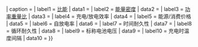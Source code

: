 {{Infobox
| title   = {{{name<includeonly>|{{PAGENAME}}</includeonly>}}}
| image   = {{#invoke:InfoboxImage|InfoboxImage|image={{{image<includeonly>|</includeonly>}}}|size={{{image_size|}}}|sizedefault=frameless|alt={{{alt|}}}}}
| caption = {{{caption<includeonly>|</includeonly>}}}
| label1  = [[比能]] 
| data1   = {{{EtoW}}}
| label2  = [[能量密度]] 
| data2   = {{{EtoS}}}
| label3  = [[功率重量比]] 
| data3   = {{{PtoW<includeonly>|</includeonly>}}}
| label4  = 充电/放电效率 
| data4   = {{{CtoDE<includeonly>|</includeonly>}}}
| label5  = 能源/消费价格
| data5   = {{{EtoCP<includeonly>|</includeonly>}}}
| label6  = 自放电率 
| data6   = {{{SDR<includeonly>|</includeonly>}}}
| label7  = 时间耐久性
| data7   = {{{TD<includeonly>|</includeonly>}}}
| label8  = 循环耐久性 
| data8   = {{{CD<includeonly>|</includeonly>}}}
| label9  = 标称电池电压 
| data9   = {{{NomV<includeonly>|</includeonly>}}}
| label10 = 充电时温度间隔 
| data10  = {{{CTI<includeonly>|</includeonly>}}}
}}<noinclude>{{documentation}}<!-- Add cats and interwikis to the /doc subpage, not here! --></noinclude>